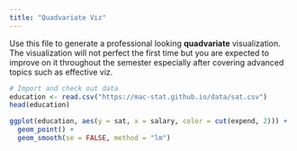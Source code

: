 ```yaml
---
title: "Quadvariate Viz"
---
```


Use this file to generate a professional looking **quadvariate** visualization.  The visualization will not perfect the first time but you are expected to improve on it throughout the semester especially after covering advanced topics such as effective viz.




```r
# Import and check out data
education <- read.csv("https://mac-stat.github.io/data/sat.csv")
head(education)

```



```r

ggplot(education, aes(y = sat, x = salary, color = cut(expend, 2))) + 
  geom_point() + 
  geom_smooth(se = FALSE, method = "lm")



```













